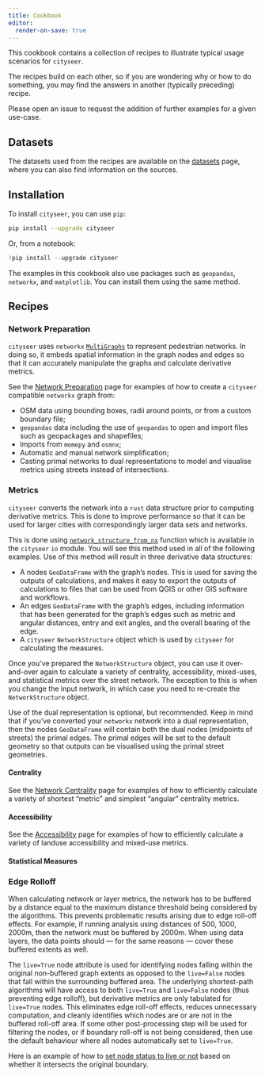 ```yaml
---
title: Cookbook
editor:
  render-on-save: true
---
```


This cookbook contains a collection of recipes to illustrate typical usage scenarios for `cityseer`.

The recipes build on each other, so if you are wondering why or how to do something, you may find the answers in another (typically preceding) recipe.

Please open an issue to request the addition of further examples for a given use-case.

## Datasets

The datasets used from the recipes are available on the [datasets](../data/datasets.qmd) page, where you can also find information on the sources.

## Installation

To install `cityseer`, you can use `pip`:

```bash
pip install --upgrade cityseer
```

Or, from a notebook:

```python
!pip install --upgrade cityseer
```

The examples in this cookbook also use packages such as `geopandas`, `networkx`, and `matplotlib`. You can install them using the same method.

## Recipes

### Network Preparation

`cityseer` uses `networkx` [`MultiGraphs`](https://networkx.org/documentation/stable/reference/classes/multigraph.html) to represent pedestrian networks. In doing so, it embeds spatial information in the graph nodes and edges so that it can accurately manipulate the graphs and calculate derivative metrics.

See the [Network Preparation](./recipes/networks/index.qmd) page for examples of how to create a `cityseer` compatible `networkx` graph from:

- OSM data using bounding boxes, radii around points, or from a custom boundary file;
- `geopandas` data including the use of `geopandas` to open and import files such as geopackages and shapefiles;
- Imports from `momepy` and `osmnx`;
- Automatic and manual network simplification;
- Casting primal networks to dual representations to model and visualise metrics using streets instead of intersections.

### Metrics

`cityseer` converts the network into a `rust` data structure prior to computing derivative metrics. This is done to improve performance so that it can be used for larger cities with correspondingly larger data sets and networks.

This is done using [`network_structure_from_nx`](https://cityseer.benchmarkurbanism.com/tools/io#network-structure-from-nx) function which is available in the `cityseer` `io` module. You will see this method used in all of the following examples. Use of this method will result in three derivative data structures:

- A nodes `GeoDataFrame` with the graph's nodes. This is used for saving the outputs of calculations, and makes it easy to export the outputs of calculations to files that can be used from QGIS or other GIS software and workflows.
- An edges `GeoDataFrame` with the graph's edges, including information that has been generated for the graph's edges such as metric and angular distances, entry and exit angles, and the overall bearing of the edge.
- A `cityseer` `NetworkStructure` object which is used by `cityseer` for calculating the measures.

Once you've prepared the `NetworkStructure` object, you can use it over-and-over again to calculate a variety of centrality, accessibility, mixed-uses, and statistical metrics over the street network. The exception to this is when you change the input network, in which case you need to re-create the `NetworkStructure` object.

Use of the dual representation is optional, but recommended. Keep in mind that if you've converted your `networkx` network into a dual representation, then the nodes `GeoDataFrame` will contain both the dual nodes (midpoints of streets) the primal edges. The primal edges will be set to the default geometry so that outputs can be visualised using the primal street geometries.

#### Centrality

See the [Network Centrality](./recipes/centrality/index.qmd) page for examples of how to efficiently calculate a variety of shortest "metric" and simplest "angular" centrality metrics.

#### Accessibility

See the [Accessibility](./recipes/accessibility/index.qmd) page for examples of how to efficiently calculate a variety of landuse accessibility and mixed-use metrics.

#### Statistical Measures

### Edge Rolloff

When calculating network or layer metrics, the network has to be buffered by a distance equal to the maximum distance threshold being considered by the algorithms. This prevents problematic results arising due to edge roll-off effects. For example, if running analysis using distances of 500, 1000, 2000m, then the network must be buffered by 2000m. When using data layers, the data points should --- for the same reasons --- cover these buffered extents as well.

The `live=True` node attribute is used for identifying nodes falling within the original non-buffered graph extents as opposed to the `live=False` nodes that fall within the surrounding buffered area. The underlying shortest-path algorithms will have access to both `live=True` and `live=False` nodes (thus preventing edge rolloff), but derivative metrics are only tabulated for `live=True` nodes. This eliminates edge roll-off effects, reduces unnecessary computation, and cleanly identifies which nodes are or are not in the buffered roll-off area. If some other post-processing step will be used for filtering the nodes, or if boundary roll-off is not being considered, then use the default behaviour where all nodes automatically set to `live=True`.

Here is an example of how to [set node status to live or not](./recipes/live_nodes.ipynb) based on whether it intersects the original boundary.
